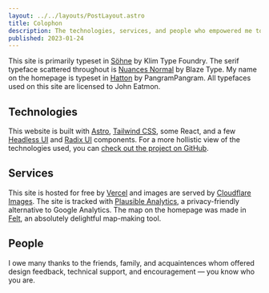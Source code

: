 ```yaml
---
layout: ../../layouts/PostLayout.astro
title: Colophon
description: The technologies, services, and people who empowered me to build this website.
published: 2023-01-24
---
```



This site is primarily typeset in [Söhne](https://klim.co.nz/retail-fonts/soehne/) by Klim Type Foundry. The serif typeface scattered throughout is [Nuances Normal](https://blazetype.eu/typefaces/nuances-serif) by Blaze Type. My name on the homepage is typeset in [Hatton](https://pangrampangram.com/products/hatton) by PangramPangram. All typefaces used on this site are licensed to John Eatmon.

## Technologies

This website is built with [Astro](https://astro.build), [Tailwind CSS](https://tailwindcss.com/), some React, and a few [Headless UI](https://headlessui.com/) and [Radix UI](https://www.radix-ui.com/) components. For a more hollistic view of the technologies used, you can [check out the project on GitHub](https://github.com/johneatmon/eatmon.co).

## Services

This site is hosted for free by [Vercel](https://vercel.com/) and images are served by [Cloudflare Images](https://www.cloudflare.com/products/cloudflare-images/). The site is tracked with [Plausible Analytics](https://plausible.io/), a privacy-friendly alternative to Google Analytics. The map on the homepage was made in [Felt](https://felt.com/), an absolutely delightful map-making tool.

## People

I owe many thanks to the friends, family, and acquaintences whom offered design feedback, technical support, and encouragement &mdash; you know who you are.

